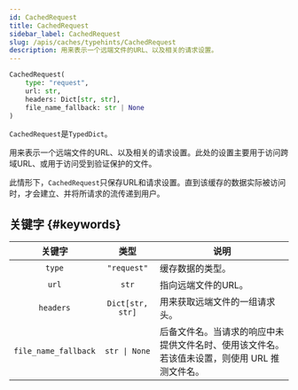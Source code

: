 ```yaml
---
id: CachedRequest
title: CachedRequest
sidebar_label: CachedRequest
slug: /apis/caches/typehints/CachedRequest
description: 用来表示一个远端文件的URL、以及相关的请求设置。
---
```



<APITopBar type="type" source="caches.typehints.CachedRequest" />

```python
CachedRequest(
    type: "request",
    url: str,
    headers: Dict[str, str],
    file_name_fallback: str | None
)
```

`CachedRequest`是`TypedDict`。

用来表示一个远端文件的URL、以及相关的请求设置。此处的设置主要用于访问跨域URL、或用于访问受到验证保护的文件。

此情形下，`CachedRequest`只保存URL和请求设置。直到该缓存的数据实际被访问时，才会建立、并将所请求的流传递到用户。

## 关键字 {#keywords}

|        关键字        |       类型       | <center>说明</center>                                                                         |
| :------------------: | :--------------: | :-------------------------------------------------------------------------------------------- |
|        `type`        |   `"request"`    | 缓存数据的类型。                                                                              |
|        `url`         |      `str`       | 指向远端文件的URL。                                                                           |
|      `headers`       | `Dict[str, str]` | 用来获取远端文件的一组请求头。                                                                |
| `file_name_fallback` |  `str \| None`   | 后备文件名。当请求的响应中未提供文件名时、使用该文件名。若该值未设置，则使用 URL 推测文件名。 |
